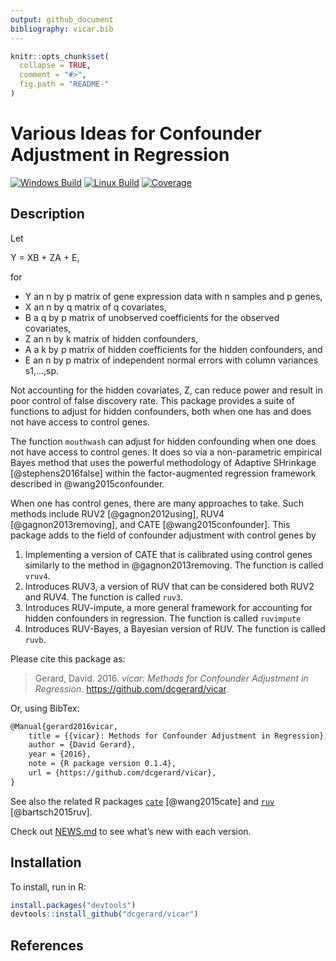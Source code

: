 ```yaml
---
output: github_document
bibliography: vicar.bib
---
```


<!-- README.md is generated from README.Rmd. Please edit that file -->

```r
knitr::opts_chunk$set(
  collapse = TRUE,
  comment = "#>",
  fig.path = "README-"
)
```

# Various Ideas for Confounder Adjustment in Regression
[![Windows Build](https://ci.appveyor.com/api/projects/status/github/dcgerard/vicar?branch=master&svg=true)](https://ci.appveyor.com/project/dcgerard/vicar)
[![Linux Build](https://travis-ci.org/dcgerard/vicar.svg?branch=master)](https://travis-ci.org/dcgerard/vicar)
<!-- [![Coverage Status](https://coveralls.io/repos/github/dcgerard/vicar/badge.svg?branch=master)](https://coveralls.io/github/dcgerard/vicar?branch=master) -->
[![Coverage](https://img.shields.io/codecov/c/github/dcgerard/vicar/master.svg)](https://codecov.io/github/dcgerard/vicar?branch=master)

## Description
Let

Y = XB + ZA + E,

for

* Y an n by p matrix of gene expression data with n samples and p genes,
* X an n by q matrix of q covariates,
* B a q by p matrix of unobserved coefficients for the observed covariates,
* Z an n by k matrix of hidden confounders,
* A a k by p matrix of hidden coefficients for the hidden confounders, and
* E an n by p matrix of independent normal errors with column variances s1,...,sp.

Not accounting for the hidden covariates, Z, can reduce power and
result in poor control of false discovery rate. This package provides
a suite of functions to adjust for hidden confounders, both when one
has and does not have access to control genes.

The function `mouthwash` can adjust for hidden confounding when one
does not have access to control genes. It does so via a non-parametric
empirical Bayes method that uses the powerful methodology of Adaptive
SHrinkage [@stephens2016false] within the factor-augmented regression
framework described in @wang2015confounder.

When one has control genes, there are many approaches to take. Such
methods include RUV2 [@gagnon2012using], RUV4 [@gagnon2013removing],
and CATE [@wang2015confounder]. This package adds to the field of
confounder adjustment with control genes by

1. Implementing a version of CATE that is calibrated using control genes similarly to the method in @gagnon2013removing. The function is called `vruv4`.
2. Introduces RUV3, a version of RUV that can be considered both RUV2 and RUV4. The function is called `ruv3`.
3. Introduces RUV-impute, a more general framework for accounting for hidden confounders in regression. The function is called `ruvimpute`
4. Introduces RUV-Bayes, a Bayesian version of RUV. The function is called `ruvb`.

Please cite this package as:

> Gerard, David. 2016. *vicar: Methods for Confounder Adjustment in Regression*. [https://github.com/dcgerard/vicar](https://github.com/dcgerard/vicar).

Or, using BibTex:
``` tex
@Manual{gerard2016vicar,
    title = {{vicar}: Methods for Confounder Adjustment in Regression},
    author = {David Gerard},
    year = {2016},
    note = {R package version 0.1.4},
    url = {https://github.com/dcgerard/vicar},
}
```

See also the related R packages
[`cate`](https://cran.r-project.org/web/packages/cate/index.html)
[@wang2015cate] and
[`ruv`](https://cran.r-project.org/web/packages/ruv/index.html)
[@bartsch2015ruv].

Check out [NEWS.md](NEWS.md) to see what's new with each version.

## Installation
To install, run in R:

```r
install.packages("devtools")
devtools::install_github("dcgerard/vicar")
```

## References
